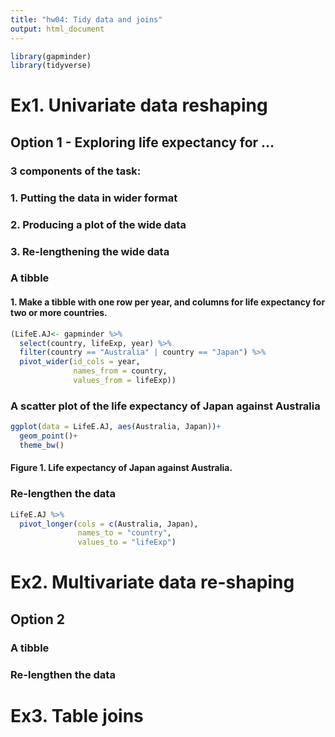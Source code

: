 ```yaml
---
title: "hw04: Tidy data and joins"
output: html_document
---
```


```r
library(gapminder)
library(tidyverse)
```


# Ex1. Univariate data reshaping
## Option 1 - Exploring life expectancy for ...
### 3 components of the task:
### 1. Putting the data in wider format
### 2. Producing a plot of the wide data
### 3. Re-lengthening the wide data

### A tibble
#### 1. Make a tibble with one row per year, and columns for life expectancy for two or more countries.
<!-- Need to select and filter before widening the dataframe --> 
```r
(LifeE.AJ<- gapminder %>% 
  select(country, lifeExp, year) %>%
  filter(country == "Australia" | country == "Japan") %>%
  pivot_wider(id_cols = year,
              names_from = country,
              values_from = lifeExp))

```


### A scatter plot of the life expectancy of Japan against Australia
```r
ggplot(data = LifeE.AJ, aes(Australia, Japan))+
  geom_point()+
  theme_bw()
```
#### Figure 1. Life expectancy of Japan against Australia. 


### Re-lengthen the data
```r
LifeE.AJ %>%
  pivot_longer(cols = c(Australia, Japan),
               names_to = "country",
               values_to = "lifeExp")
```


# Ex2. Multivariate data re-shaping
## Option 2

### A tibble


### Re-lengthen the data


# Ex3. Table joins

